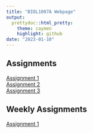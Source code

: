 ```yaml
---
title: "BIOL1007A Webpage"
output: 
  prettydoc::html_pretty:
    theme: caymen
    highlight: github
date: "2023-01-10"
---
```


## Assignments

[Assignment 1](Assignment_1.html)  
[Assignment 2](Assignment_2.html)   
[Assignment 3](Assignment_3.html)


## Weekly Assignments    
[Assignment 1](Weekly_Assignment_1.html) 





